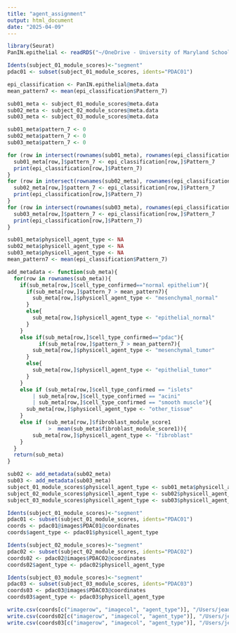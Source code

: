 ```yaml
---
title: "agent_assignment"
output: html_document
date: "2025-04-09"
---
```


```r
library(Seurat)
PanIN.epithelial <- readRDS("~/OneDrive - University of Maryland School of Medicine/pdac_st_data/PanIN.epithelial.rds")
```

```r
Idents(subject_01_module_scores)<-"segment"
pdac01 <- subset(subject_01_module_scores, idents="PDAC01")

epi_classification <- PanIN.epithelial@meta.data
mean_pattern7 <- mean(epi_classification$Pattern_7)

sub01_meta <- subject_01_module_scores@meta.data
sub02_meta <- subject_02_module_scores@meta.data
sub03_meta <- subject_03_module_scores@meta.data

sub01_meta$pattern_7 <- 0
sub02_meta$pattern_7 <- 0
sub03_meta$pattern_7 <- 0

for (row in intersect(rownames(sub01_meta), rownames(epi_classification))){
  sub01_meta[row,]$pattern_7 <- epi_classification[row,]$Pattern_7
  print(epi_classification[row,]$Pattern_7)
}
for (row in intersect(rownames(sub02_meta), rownames(epi_classification))){
  sub02_meta[row,]$pattern_7 <- epi_classification[row,]$Pattern_7
  print(epi_classification[row,]$Pattern_7)
}
for (row in intersect(rownames(sub03_meta), rownames(epi_classification))){
  sub03_meta[row,]$pattern_7 <- epi_classification[row,]$Pattern_7
  print(epi_classification[row,]$Pattern_7)
}

```
```r
sub01_meta$physicell_agent_type <- NA
sub02_meta$physicell_agent_type <- NA
sub03_meta$physicell_agent_type <- NA
mean_pattern7 <- mean(epi_classification$Pattern_7)

add_metadata <- function(sub_meta){
  for(row in rownames(sub_meta)){
    if(sub_meta[row,]$cell_type_confirmed=="normal epithelium"){
      if(sub_meta[row,]$pattern_7 > mean_pattern7){
        sub_meta[row,]$physicell_agent_type <- "mesenchymal_normal"
      }
      else{
        sub_meta[row,]$physicell_agent_type <- "epithelial_normal"
      }
    }
    else if(sub_meta[row,]$cell_type_confirmed=="pdac"){
          if(sub_meta[row,]$pattern_7 > mean_pattern7){
        sub_meta[row,]$physicell_agent_type <- "mesenchymal_tumor"
      }
      else{
        sub_meta[row,]$physicell_agent_type <- "epithelial_tumor"
      }
    }
    else if (sub_meta[row,]$cell_type_confirmed == "islets" 
        | sub_meta[row,]$cell_type_confirmed == "acini"
        | sub_meta[row,]$cell_type_confirmed == "smooth muscle"){
      sub_meta[row,]$physicell_agent_type <- "other_tissue"
    }
    else if (sub_meta[row,]$fibroblast_module_score1 
             >  mean(sub_meta$fibroblast_module_score1)){
        sub_meta[row,]$physicell_agent_type <- "fibroblast"
    }
  }
  return(sub_meta)
}

sub02 <- add_metadata(sub02_meta)
sub03 <- add_metadata(sub03_meta)
subject_01_module_scores$physicell_agent_type <- sub01_meta$physicell_agent_type
subject_02_module_scores$physicell_agent_type <- sub02$physicell_agent_type
subject_03_module_scores$physicell_agent_type <- sub03$physicell_agent_type
```

```r
Idents(subject_01_module_scores)<-"segment"
pdac01 <- subset(subject_01_module_scores, idents="PDAC01")
coords <- pdac01@images$PDAC01@coordinates
coords$agent_type <- pdac01$physicell_agent_type

Idents(subject_02_module_scores)<-"segment"
pdac02 <- subset(subject_02_module_scores, idents="PDAC02")
coords02 <- pdac02@images$PDAC02@coordinates
coords02$agent_type <- pdac02$physicell_agent_type

Idents(subject_03_module_scores)<-"segment"
pdac03 <- subset(subject_03_module_scores, idents="PDAC03")
coords03 <- pdac03@images$PDAC03@coordinates
coords03$agent_type <- pdac03$physicell_agent_type

write.csv(coords[c("imagerow", "imagecol", "agent_type")], "/Users/jeanettejohnson/OneDrive - University of Maryland School of Medicine/pdac_st_data/pdac01_coords.csv")
write.csv(coords02[c("imagerow", "imagecol", "agent_type")], "/Users/jeanettejohnson/OneDrive - University of Maryland School of Medicine/pdac_st_data/pdac02_coords.csv")
write.csv(coords03[c("imagerow", "imagecol", "agent_type")], "/Users/jeanettejohnson/OneDrive - University of Maryland School of Medicine/pdac_st_data/pdac03_coords.csv")
```
